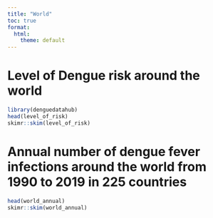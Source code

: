 ```yaml
---
title: "World"
toc: true
format:
  html:
    theme: default
---
```


# Level of Dengue risk around the world


```r
library(denguedatahub)
head(level_of_risk)
skimr::skim(level_of_risk)
```

# Annual number of dengue fever infections around the world from 1990 to 2019 in 225 countries

```r
head(world_annual)
skimr::skim(world_annual)
```